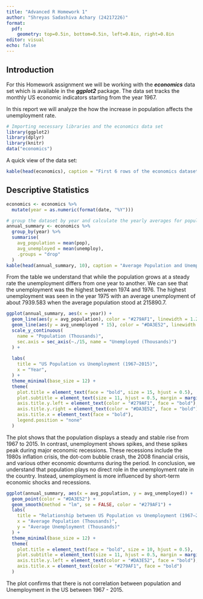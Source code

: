 ```yaml
---
title: "Advanced R Homework 1"
author: "Shreyas Sadashiva Achary (24217226)"
format: 
  pdf:
    geometry: top=0.5in, bottom=0.5in, left=0.8in, right=0.8in
editor: visual
echo: false
---
```


## Introduction

For this Homework assignment we will be working with the ***economics*** data set which is available in the ***ggplot2*** package. The data set tracks the monthly US economic indicators starting from the year 1967.

In this report we will analyze the how the increase in population affects the unemployment rate.

```r
# Importing necessary libraries and the economics data set
library(ggplot2)
library(dplyr)
library(knitr)
data("economics")
```

A quick view of the data set:

```r
kable(head(economics), caption = "First 6 rows of the economics dataset")
```

## Descriptive Statistics

```r
economics <- economics %>%
  mutate(year = as.numeric(format(date, "%Y")))

# group the dataset by year and calculate the yearly averages for population & unemployment
annual_summary <- economics %>%
  group_by(year) %>%
  summarise(
    avg_population = mean(pop),
    avg_unemployed = mean(unemploy),
    .groups = "drop"
  )
kable(head(annual_summary, 10), caption = "Average Population and Unemployment (1967–1976)")
```

From the table we understand that while the population grows at a steady rate the unemployment differs from one year to another. We can see that the unemployment was the highest between 1974 and 1976. The highest unemployment was seen in the year 1975 with an average unemployment of about 7939.583 when the average population stood at 215890.7.

```r
ggplot(annual_summary, aes(x = year)) +
  geom_line(aes(y = avg_population), color = "#279AF1", linewidth = 1.2) +
  geom_line(aes(y = avg_unemployed * 15), color = "#DA3E52", linewidth = 1, linetype = "dashed") +
  scale_y_continuous(
    name = "Population (Thousands)",
    sec.axis = sec_axis(~./15, name = "Unemployed (Thousands)")
  ) +
  
  labs(
    title = "US Population vs Unemployment (1967–2015)",
    x = "Year",
  ) +
  theme_minimal(base_size = 12) +
  theme(
    plot.title = element_text(face = "bold", size = 15, hjust = 0.5),
    plot.subtitle = element_text(size = 11, hjust = 0.5, margin = margin(b = 10)),
    axis.title.y.left = element_text(color = "#279AF1", face = "bold"),
    axis.title.y.right = element_text(color = "#DA3E52", face = "bold"),
    axis.title.x = element_text(face = "bold"),
    legend.position = "none"
  )

```

The plot shows that the population displays a steady and stable rise from 1967 to 2015. In contrast, unemployment shows spikes, and these spikes peak during major economic recessions. These recessions include the 1980s inflation crisis, the dot-com bubble crash, the 2008 financial crisis, and various other economic downturns during the period. In conclusion, we understand that population plays no direct role in the unemployment rate in the country. Instead, unemployment is more influenced by short-term economic shocks and recessions.

```r
ggplot(annual_summary, aes(x = avg_population, y = avg_unemployed)) +
  geom_point(color = "#DA3E52") +
  geom_smooth(method = "lm", se = FALSE, color = "#279AF1") +
  labs(
    title = "Relationship between US Population vs Unemployment (1967–2015)",
    x = "Average Population (Thousands)",
    y = "Average Unemployment (Thousands)"
  ) +
  theme_minimal(base_size = 12) +
  theme(
    plot.title = element_text(face = "bold", size = 10, hjust = 0.5),
    plot.subtitle = element_text(size = 11, hjust = 0.5, margin = margin(b = 10)),
    axis.title.y.left = element_text(color = "#DA3E52", face = "bold"),
    axis.title.x = element_text(color = "#279AF1", face = "bold")
  )
```
The plot confirms that there is not correlation between population and Unemployment in the US between 1967 - 2015.
